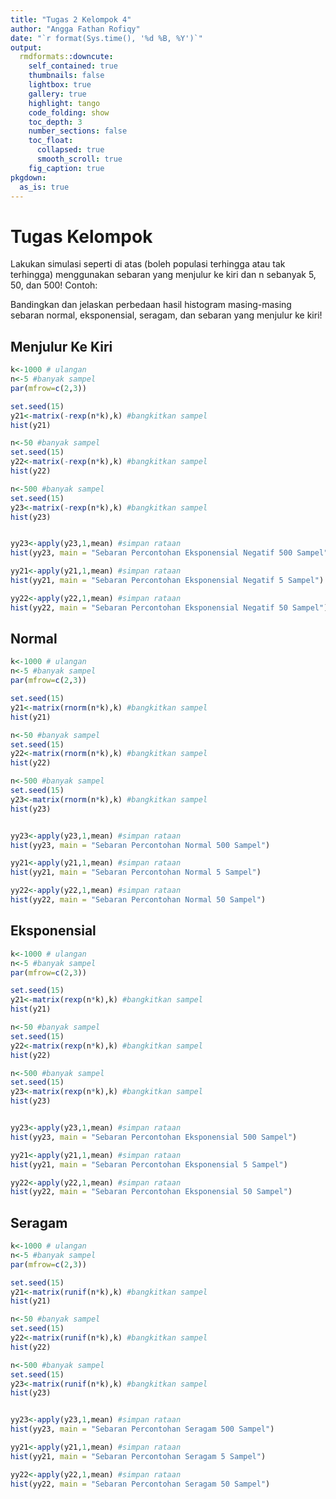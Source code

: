 ```yaml
---
title: "Tugas 2 Kelompok 4"
author: "Angga Fathan Rofiqy"
date: "`r format(Sys.time(), '%d %B, %Y')`"
output:
  rmdformats::downcute:
    self_contained: true
    thumbnails: false
    lightbox: true
    gallery: true
    highlight: tango
    code_folding: show
    toc_depth: 3
    number_sections: false
    toc_float:
      collapsed: true
      smooth_scroll: true
    fig_caption: true
pkgdown:
  as_is: true
---
```


# Tugas Kelompok

Lakukan simulasi seperti di atas (boleh populasi terhingga atau tak terhingga) menggunakan sebaran yang menjulur ke kiri dan n sebanyak 5, 50, dan 500! Contoh:

Bandingkan dan jelaskan perbedaan hasil histogram masing-masing sebaran normal, eksponensial, seragam, dan sebaran yang menjulur ke kiri!

## Menjulur Ke Kiri

```r
k<-1000 # ulangan
n<-5 #banyak sampel
par(mfrow=c(2,3))

set.seed(15)
y21<-matrix(-rexp(n*k),k) #bangkitkan sampel
hist(y21)

n<-50 #banyak sampel
set.seed(15)
y22<-matrix(-rexp(n*k),k) #bangkitkan sampel
hist(y22)

n<-500 #banyak sampel
set.seed(15)
y23<-matrix(-rexp(n*k),k) #bangkitkan sampel
hist(y23)


yy23<-apply(y23,1,mean) #simpan rataan
hist(yy23, main = "Sebaran Percontohan Eksponensial Negatif 500 Sampel")

yy21<-apply(y21,1,mean) #simpan rataan
hist(yy21, main = "Sebaran Percontohan Eksponensial Negatif 5 Sampel")

yy22<-apply(y22,1,mean) #simpan rataan
hist(yy22, main = "Sebaran Percontohan Eksponensial Negatif 50 Sampel")
```

## Normal

```r
k<-1000 # ulangan
n<-5 #banyak sampel
par(mfrow=c(2,3))

set.seed(15)
y21<-matrix(rnorm(n*k),k) #bangkitkan sampel
hist(y21)

n<-50 #banyak sampel
set.seed(15)
y22<-matrix(rnorm(n*k),k) #bangkitkan sampel
hist(y22)

n<-500 #banyak sampel
set.seed(15)
y23<-matrix(rnorm(n*k),k) #bangkitkan sampel
hist(y23)


yy23<-apply(y23,1,mean) #simpan rataan
hist(yy23, main = "Sebaran Percontohan Normal 500 Sampel")

yy21<-apply(y21,1,mean) #simpan rataan
hist(yy21, main = "Sebaran Percontohan Normal 5 Sampel")

yy22<-apply(y22,1,mean) #simpan rataan
hist(yy22, main = "Sebaran Percontohan Normal 50 Sampel")
```

## Eksponensial

```r
k<-1000 # ulangan
n<-5 #banyak sampel
par(mfrow=c(2,3))

set.seed(15)
y21<-matrix(rexp(n*k),k) #bangkitkan sampel
hist(y21)

n<-50 #banyak sampel
set.seed(15)
y22<-matrix(rexp(n*k),k) #bangkitkan sampel
hist(y22)

n<-500 #banyak sampel
set.seed(15)
y23<-matrix(rexp(n*k),k) #bangkitkan sampel
hist(y23)


yy23<-apply(y23,1,mean) #simpan rataan
hist(yy23, main = "Sebaran Percontohan Eksponensial 500 Sampel")

yy21<-apply(y21,1,mean) #simpan rataan
hist(yy21, main = "Sebaran Percontohan Eksponensial 5 Sampel")

yy22<-apply(y22,1,mean) #simpan rataan
hist(yy22, main = "Sebaran Percontohan Eksponensial 50 Sampel")
```

## Seragam

```r
k<-1000 # ulangan
n<-5 #banyak sampel
par(mfrow=c(2,3))

set.seed(15)
y21<-matrix(runif(n*k),k) #bangkitkan sampel
hist(y21)

n<-50 #banyak sampel
set.seed(15)
y22<-matrix(runif(n*k),k) #bangkitkan sampel
hist(y22)

n<-500 #banyak sampel
set.seed(15)
y23<-matrix(runif(n*k),k) #bangkitkan sampel
hist(y23)


yy23<-apply(y23,1,mean) #simpan rataan
hist(yy23, main = "Sebaran Percontohan Seragam 500 Sampel")

yy21<-apply(y21,1,mean) #simpan rataan
hist(yy21, main = "Sebaran Percontohan Seragam 5 Sampel")

yy22<-apply(y22,1,mean) #simpan rataan
hist(yy22, main = "Sebaran Percontohan Seragam 50 Sampel")
```
